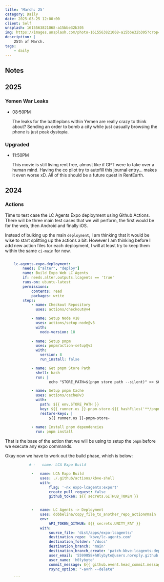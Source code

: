 ```yaml
---
title: 'March: 25'
category: Daily
date: 2025-03-25 12:00:00
client: Self
unsplash: 1615563821068-a15bbe32b305
img: https://images.unsplash.com/photo-1615563821068-a15bbe32b305?crop=entropy&cs=srgb&fm=jpg&ixid=MnwzNjM5Nzd8MHwxfHJhbmRvbXx8fHx8fHx8fDE2ODE3NDg2ODY&ixlib=rb-4.0.3&q=85
description: |
    25th of March.
tags:
    - daily
---
```


<Adsense />



## Notes


## 2025

### Yemen War Leaks

-   08:50PM

    The leaks for the battleplans within Yemen are really crazy to think about?
    Sending an order to bomb a city while just casually browsing the phone is just peak dystopia.


### Upgraded

-   11:50PM

    This movie is still living rent free, almost like if GPT were to take over a human mind.
    Having the co pilot try to autofill this journal entry... makes it even worse xD.
    All of this should be a future quest in RentEarth.

## 2024


### Actions

Time to test case the LC Agents Expo deployment using Github Actions.
There will be three main test cases that we will perform, the first would be for the web, then Android and finally iOS.

Instead of bulking up the main `deployment`, I am thinking that it would be wise to start splitting up the actions a bit. 
However I am thinking before I add new action files for each deployment, I will at least try to keep them within the same `ci-main` for now.

```yaml

    lc-agents-expo-deployment:
        needs: ["alter", "deploy"]
        name: Build Expo Web LC Agents
        if: needs.alter.outputs.lcagents == 'true'
        runs-on: ubuntu-latest
        permissions:
            contents: read
            packages: write
        steps:
            - name: Checkout Repository
              uses: actions/checkout@v4

            - name: Setup Node v18
              uses: actions/setup-node@v3
              with:
                node-version: 18
            
            - name: Setup pnpm
              uses: pnpm/action-setup@v3
              with:
                version: 8
                run_install: false

            - name: Get pnpm Store Path
              shell: bash
              run: |
                    echo "STORE_PATH=$(pnpm store path --silent)" >> $GITHUB_ENV

            - name: Setup pnpm Cache
              uses: actions/cache@v3
              with:
                path: ${{ env.STORE_PATH }}
                key: ${{ runner.os }}-pnpm-store-${{ hashFiles('**/pnpm-lock.yaml') }}
                restore-keys: |
                    ${{ runner.os }}-pnpm-store-
            
            - name: Install pnpm dependencies
              run: pnpm install

```

That is the base of the action that we will be using to setup the `pnpm` before we execute any expo commands.

Okay now we have to work out the build phase, which is below:

```yaml
           # -   name: LCA Expo Build

            -   name: LCA Expo Build
                uses: ./.github/actions/kbve-shell
                with:
                    flag: '-nx expo-lcagents:export'
                    create_pull_request: false
                    github_token: ${{ secrets.GITHUB_TOKEN }}

            
            -   name: LC Agents -> Deployment
                uses: dobbelina/copy_file_to_another_repo_action@main
                env:
                    API_TOKEN_GITHUB: ${{ secrets.UNITY_PAT }}
                with:
                    source_file: 'dist/apps/expo-lcagents/'
                    destination_repo: 'kbve/lc-agents.com'
                    destination_folder: '/docs'
                    destination_branch: 'main'
                    destination_branch_create: 'patch-kbve-lcagents-deploy'
                    user_email: '5599058+h0lybyte@users.noreply.github.com'
                    user_name: 'h0lybyte'
                    commit_message: ${{ github.event.head_commit.message }}
                    rsync_option: "-avrh --delete"
        
    ```

